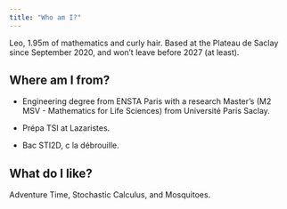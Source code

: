 ```yaml
---
title: "Who am I?"
---
```


Leo, 1.95m of mathematics and curly hair. Based at the Plateau de Saclay since September 2020, and won't leave before 2027 (at least).

## Where am I from?
* Engineering degree from ENSTA Paris with a research Master's (M2 MSV - Mathematics for Life Sciences) from Université Paris Saclay.

* Prépa TSI at Lazaristes.

* Bac STI2D, c la débrouille.

## What do I like?
Adventure Time, Stochastic Calculus, and Mosquitoes.